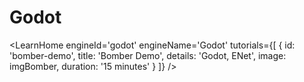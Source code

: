 

# Godot

<LearnHome
  engineId='godot'
  engineName='Godot'
  tutorials={[
    {
      id: 'bomber-demo',
      title: 'Bomber Demo',
      details: 'Godot, ENet',
      image: imgBomber,
      duration: '15 minutes'
    }
  ]}
/>
